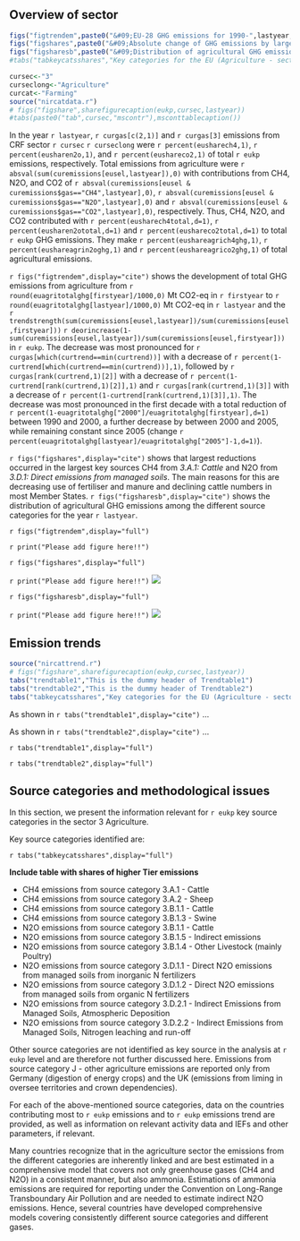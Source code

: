 ﻿#

## Overview of sector
```r
figs("figtrendem",paste0("&#09;EU-28 GHG emissions for 1990-",lastyear," from CRF Sector 3: 'Agriculture' in CO2 equivalents (Mt)"))
figs("figshares",paste0("&#09;Absolute change of GHG emissions by large key source categories 1990-",lastyear," in CO2 equivalents (Mt) in CRF Sector 3: 'Agriculture'"))
figs("figsharesb",paste0("&#09;Distribution of agricultural GHG emissions among the different source categories for the year ",lastyear))
#tabs("tabkeycatsshares","Key categories for the EU (Agriculture - sector excerpt)")
```
```r
cursec<-"3"
curseclong<-"Agriculture"
curcat<-"Farming"
source("nircatdata.r")
# figs("figshare",sharefigurecaption(eukp,cursec,lastyear))
#tabs(paste0("tab",cursec,"mscontr"),msconttablecaption())
```

In the year `r lastyear`, `r curgas[c(2,1)]` and `r curgas[3]` emissions from CRF sector `r cursec` `r curseclong` were `r percent(eusharech4,1)`, `r percent(eusharen2o,1)`, and `r percent(eushareco2,1)` of total `r eukp` emissions, respectively. Total emissions from agriculture were `r absval(sum(curemissions[eusel,lastyear]),0)` with contributions from CH4, N2O, and CO2 of `r absval(curemissions[eusel & curemissions$gas=="CH4",lastyear],0)`, `r absval(curemissions[eusel & curemissions$gas=="N2O",lastyear],0)` and `r absval(curemissions[eusel & curemissions$gas=="CO2",lastyear],0)`, respectively. Thus, CH4, N2O, and CO2  contributed with `r percent(eusharech4total,d=1)`,  `r percent(eusharen2ototal,d=1)` and `r percent(eushareco2total,d=1)` to total `r eukp` GHG emissions. They make `r percent(eushareagrich4ghg,1)`, `r percent(eushareagrin2oghg,1)` and `r percent(eushareagrico2ghg,1)` of total agricultural emissions.

`r figs("figtrendem",display="cite")` shows the development of total GHG emissions from agriculture from `r round(euagritotalghg[firstyear]/1000,0)` Mt CO2-eq in `r firstyear` to `r round(euagritotalghg[lastyear]/1000,0)` Mt CO2-eq in `r lastyear` and the `r trendstrength(sum(curemissions[eusel,lastyear])/sum(curemissions[eusel,firstyear]))` `r deorincrease(1-sum(curemissions[eusel,lastyear])/sum(curemissions[eusel,firstyear]))` in `r eukp`. The decrease was most pronounced for `r curgas[which(curtrend==min(curtrend))]` with a decrease of `r percent(1-curtrend[which(curtrend==min(curtrend))],1)`, followed by `r curgas[rank(curtrend,1)[2]]` with a decrease of `r percent(1-curtrend[rank(curtrend,1)[2]],1)` and `r curgas[rank(curtrend,1)[3]]` with a decrease of `r percent(1-curtrend[rank(curtrend,1)[3]],1)`. The decrease was most pronounced in the first decade with a total reduction of `r percent(1-euagritotalghg["2000"]/euagritotalghg[firstyear],d=1)` between 1990 and 2000, a further decrease by between 2000 and 2005, while remaining constant since 2005 (change `r percent(euagritotalghg[lastyear]/euagritotalghg["2005"]-1,d=1)`).

`r figs("figshares",display="cite")` shows that largest reductions occurred in the largest key sources CH4 from *3.A.1: Cattle* and N2O from *3.D.1: Direct emissions from managed soils*. The main reasons for this are decreasing use of fertiliser and manure and declining cattle numbers in most Member States. `r figs("figsharesb",display="cite")` shows the distribution of agricultural GHG emissions among the different source categories for the year `r lastyear`. 



`r figs("figtrendem",display="full")`

`r print("Please add figure here!!")`

`r figs("figshares",display="full")`

`r print("Please add figure here!!")`
![]($ubaimages$/$cursubm$/Absolutechangeinsector3columns.jpg)

`r figs("figsharesb",display="full")`

`r print("Please add figure here!!")`
![]($ubaimages$/$cursubm$/Shareoflargestkeycategorysources2014piechart.jpg)

## Emission trends
```r
source("nircattrend.r")
# figs("figshare",sharefigurecaption(eukp,cursec,lastyear))
tabs("trendtable1","This is the dummy header of Trendtable1")
tabs("trendtable2","This is the dummy header of Trendtable2")
tabs("tabkeycatsshares","Key categories for the EU (Agriculture - sector excerpt)")
```

As shown in `r tabs("trendtable1",display="cite")` ...

As shown in `r tabs("trendtable2",display="cite")` ...

`r tabs("trendtable1",display="full")`

`r tabs("trendtable2",display="full")`



## Source categories and methodological issues

In this section, we present the information relevant for `r eukp` key source categories in the sector 3 Agriculture.

Key source categories identified are: 

`r tabs("tabkeycatsshares",display="full")`

**Include table with shares of higher Tier emissions**
<!--
Note: during agrichecks the function keycateuc calculates Level Key source categories based on the list of source categories obtained in 2017 from UBA-V. the agri-list has been changed acc to own preferences and consistent with the source categories in the NIR chapter. all emissions are ranked and cumulative emissions are calculated - based on this the L key source categories for EUC are identified for first and last year.

files saved at ecir/keycategories:
- keyeuagri.csv
- agridetem.csv (a mix of source categories to be used with emissions)
- agrimethods.csv

Further processing has been done in excel as in \\MARSBL1BHL\Agrienv\ghginventory\ecir\keycategories\keyeuagri~20170523.xlsx

- assign 'higher Tier or not' by country (1/0) in new column in sheet agrimethods
- transfer this info into sheet agridetem
- calculate share of higher-Tier emissions for EUC (e.g. =SUMPRODUCT(I934:I962,P934:P962)/SUM(P934:P962))
- transfer this info into sheet keyeuagri
- filter source categories and copy table into sheet 'Table 1'

-->

* CH4 emissions from source category 3.A.1 - Cattle 
* CH4 emissions from source category 3.A.2 - Sheep 
* CH4 emissions from source category 3.B.1.1 - Cattle
* CH4 emissions from source category 3.B.1.3 - Swine
* N2O emissions from source category 3.B.1.1 - Cattle
* N2O emissions from source category 3.B.1.5 - Indirect emissions
* N2O emissions from source category 3.B.1.4 - Other Livestock (mainly Poultry)
* N2O emissions from source category 3.D.1.1 - Direct N2O emissions from managed soils from inorganic N fertilizers
* N2O emissions from source category 3.D.1.2 - Direct N2O emissions from managed soils from organic N fertilizers
* N2O emissions from source category 3.D.2.1 - Indirect Emissions from Managed Soils, Atmospheric Deposition
* N2O emissions from source category 3.D.2.2 - Indirect Emissions from Managed Soils, Nitrogen leaching and run-off

Other source categories are not identified as key source in the analysis at `r eukp` level and are therefore not further discussed here. Emissions from source category J - other agriculture emissions are reported only from Germany (digestion of energy crops) and the UK (emissions from liming in oversee territories and crown dependencies).

For each of the above-mentioned source categories, data on the countries contributing most to `r eukp` emissions and to `r eukp` emissions trend are provided, as well as information on relevant activity data and IEFs and other parameters, if relevant.


Many countries recognize that in the agriculture sector the emissions from the different categories are inherently linked and are best estimated in a comprehensive model that covers not only greenhouse gases (CH4 and N2O) in a consistent manner, but also ammonia. Estimations of ammonia emissions are required for reporting under the Convention on Long-Range Transboundary Air Pollution and are needed to estimate indirect N2O emissions. Hence, several countries have developed comprehensive models covering consistently different source categories and different gases.  

<!--
Comment: recommendation to not focus on individual countries as more countries have such systems and they all should be mentioned (or none)

* Austria: For the calculation of the losses of gaseous N species the mass-flow procedure pursuant to EMEP/CORINAIR is used. A detailed emission model for NH3, NMVOC and NOx has been integrated into the national inventory.
* Germany: Germany uses the emission inventory model GAS-EM to calculate consistently emissions of CH4, NH3, N2O, and NO from agricultural sources. It is based on IPCC methodologies and has been developed in recent years with a comprehensive description found in Roesemann et al. (2013). Basis of the model is the feed intake which determine emissions in category 3.A and which determines N and C excretion rates relevant for category 3.B and also 3.D. Data are available at district (Landkreis, livestock characterisation, housing systems, manure management systems) and regional (Bundesland) level. N-emissions are considered within an N-flow concept (Daemmgen and Hutchings, 2005). In the N-flow concept, only remaining N in manure is transferred to storage systems, after subtraction of emissions in housing systems. Emissions are subtracted from the total N-pool.
* Denmark: The emissions from the agricultural sector are calculated in a comprehensive agricultural model complex called IDA (Integrated Database model for Agricultural emissions). The model complex is designed in a relational data-base system (MS Access). Input data are stored in tables in one database called IDA_Backend and the calculations are carried out as queries in another linked database called IDA. This model complex is implemented in great detail and is used to cover emissions of NH3, particulate matter and greenhouse gases. Thus, there is a direct coherence between the NH3 emission and the emission of N2O. 
Finland: Finland uses a nitrogen mass flow model (except for N-fixing, crop residue and sewage sludge) accounts for nitrogen losses as ammonia and nitrous oxide emissions during manure management in animal houses, during storage and application; the calculation method was developed in order to avoid double-counting.
* Finland: Direct N2O emissions and deposition from manure management are calculated with a national calculation model (Grönroos et al. 2009); leaching is calculated separately. The model integrates both ammonia and nitrous oxide emissions from manure in each phase of the manure management chain and allows accounting for the effect of possible abatement measures to volatilisation. The amount of N volatilised as NH3-N and NO-N from MMS is calculated in the model separately from the application to fields (NH3-N during and after spreading).
* The Netherlands: N-flows from animal production are assessed by the National Emission Model for Ammonia (NEMA). Results include emissions of ammonia (NH3), nitric oxide (NO), nitrous oxide (N2O) and nitrogen gas (N2) from stable and storage.
* Slovenia: a mass balance approach which tracks nitrogen throughout the system is used to estimate N2O emissions, based on EMEP/CORINAIR (2013) methodology. The amount of N which is lost through volatilisation is estimated simultaneously with direct N2O emissions using EMEP/CORINAIR (2013) methodology. Similar mass-flow approach, based on EMEP/EEA guidelines is followed by Iceland.
-->
 

